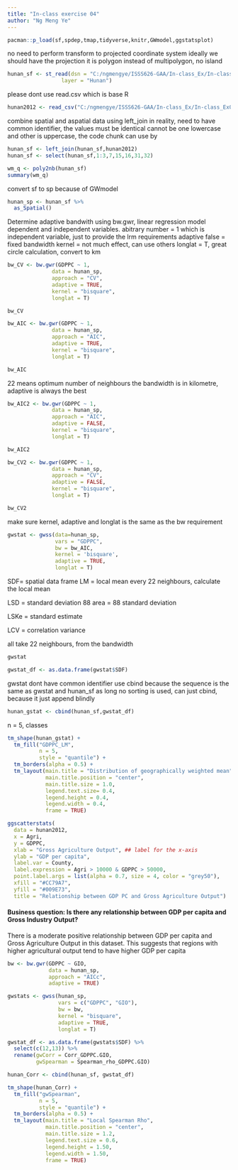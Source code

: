 ```yaml
---
title: "In-class exercise 04"
author: "Ng Meng Ye"
---
```


```r
pacman::p_load(sf,spdep,tmap,tidyverse,knitr,GWmodel,ggstatsplot)
```

no need to perform transform to projected coordinate system ideally we should have the projection it is polygon instead of multipolygon, no island

```r
hunan_sf <- st_read(dsn = "C:/ngmengye/ISSS626-GAA/In-class_Ex/In-class_Ex04/data/geospatial",
                 layer = "Hunan")
```

please dont use read.csv which is base R

```r
hunan2012 <- read_csv("C:/ngmengye/ISSS626-GAA/In-class_Ex/In-class_Ex04/data/aspatial/Hunan_2012.csv")
```

combine spatial and aspatial data using left_join in reality, need to have common identifier, the values must be identical cannot be one lowercase and other is uppercase, the code chunk can use by

```r
hunan_sf <- left_join(hunan_sf,hunan2012)
hunan_sf <- select(hunan_sf,1:3,7,15,16,31,32)
```

```r
wm_q <- poly2nb(hunan_sf)
summary(wm_q)
```

convert sf to sp because of GWmodel

```r
hunan_sp <- hunan_sf %>% 
  as_Spatial()
```

Determine adaptive bandwith using bw.gwr, linear regression model dependent and independent variables. abitrary number = 1 which is independent variable, just to provide the lrm requirements adaptive false = fixed bandwidth kernel = not much effect, can use others longlat = T, great circle calculation, convert to km

```r
bw_CV <- bw.gwr(GDPPC ~ 1,
              data = hunan_sp,
              approach = "CV",
              adaptive = TRUE,
              kernel = "bisquare",
              longlat = T)
```

```r
bw_CV
```

```r
bw_AIC <- bw.gwr(GDPPC ~ 1,
              data = hunan_sp,
              approach = "AIC",
              adaptive = TRUE,
              kernel = "bisquare",
              longlat = T)
```

```r
bw_AIC
```

22 means optimum number of neighbours the bandwidth is in kilometre, adaptive is always the best

```r
bw_AIC2 <- bw.gwr(GDPPC ~ 1,
              data = hunan_sp,
              approach = "AIC",
              adaptive = FALSE,
              kernel = "bisquare",
              longlat = T)

```

```r
bw_AIC2
```

```r
bw_CV2 <- bw.gwr(GDPPC ~ 1,
              data = hunan_sp,
              approach = "CV",
              adaptive = FALSE,
              kernel = "bisquare",
              longlat = T)
```

```r
bw_CV2
```

make sure kernel, adaptive and longlat is the same as the bw requirement

```r
gwstat <- gwss(data=hunan_sp,
               vars = "GDPPC",
               bw = bw_AIC,
               kernel = 'bisquare',
               adaptive = TRUE,
               longlat = T)

```

SDF= spatial data frame LM = local mean every 22 neighbours, calculate the local mean

LSD = standard deviation 88 area = 88 standard deviation

LSKe = standard estimate

LCV = correlation variance

all take 22 neighbours, from the bandwidth

```r
gwstat
```

```r
gwstat_df <- as.data.frame(gwstat$SDF)
```

gwstat dont have common identifier use cbind because the sequence is the same as gwstat and hunan_sf as long no sorting is used, can just cbind, because it just append blindly

```r
hunan_gstat <- cbind(hunan_sf,gwstat_df)
```

n = 5, classes

```r
tm_shape(hunan_gstat) + 
  tm_fill("GDPPC_LM",
          n = 5,
          style = "quantile") + 
  tm_borders(alpha = 0.5) + 
  tm_layout(main.title = "Distribution of geographically weighted mean",
            main.title.position = "center",
            main.title.size = 1.0,
            legend.text.size= 0.4,
            legend.height = 0.4,
            legend.width = 0.4,
            frame = TRUE)
```
```r
ggscatterstats(
  data = hunan2012, 
  x = Agri, 
  y = GDPPC,
  xlab = "Gross Agriculture Output", ## label for the x-axis
  ylab = "GDP per capita", 
  label.var = County, 
  label.expression = Agri > 10000 & GDPPC > 50000, 
  point.label.args = list(alpha = 0.7, size = 4, color = "grey50"),
  xfill = "#CC79A7", 
  yfill = "#009E73", 
  title = "Relationship between GDP PC and Gross Agriculture Output")
```
#### Business question: Is there any relationship between GDP per capita and Gross Industry Output?

There is a moderate positive relationship between GDP per capita and Gross Agriculture Output in this dataset. This suggests that regions with higher agricultural output tend to have higher GDP per capita


```r
bw <- bw.gwr(GDPPC ~ GIO, 
             data = hunan_sp, 
             approach = "AICc", 
             adaptive = TRUE)
```
```r
gwstats <- gwss(hunan_sp, 
                vars = c("GDPPC", "GIO"), 
                bw = bw,
                kernel = "bisquare",
                adaptive = TRUE, 
                longlat = T)
```

```r
gwstat_df <- as.data.frame(gwstats$SDF) %>%
  select(c(12,13)) %>%
  rename(gwCorr = Corr_GDPPC.GIO,
         gwSpearman = Spearman_rho_GDPPC.GIO)
```

```r
hunan_Corr <- cbind(hunan_sf, gwstat_df)
```

```r
tm_shape(hunan_Corr) +
  tm_fill("gwSpearman",
          n = 5,
          style = "quantile") +
  tm_borders(alpha = 0.5) +
  tm_layout(main.title = "Local Spearman Rho",
            main.title.position = "center",
            main.title.size = 1.2,
            legend.text.size = 0.6,
            legend.height = 1.50, 
            legend.width = 1.50,
            frame = TRUE)
```

